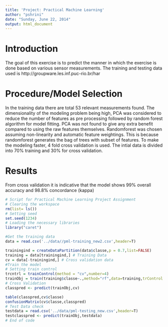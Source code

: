```yaml
---
title: 'Project: Practical Machine Learning'
author: "pshrini"
date: "Sunday, June 22, 2014"
output: html_document
---
```


# **Introduction**

The goal of this exercise is to predict the manner in which the exercise is done based on various sensor measurements. The training and testing data used is
 http://groupware.les.inf.puc-rio.br/har

# **Procedure/Model Selection**

In the training data there are total 53 relevant measurements found. The dimensionality of the modeling problem being high, PCA was considered to reduce the number of features as pre processing followed by random forest algorithm for model fitting.
PCA was not found to give any extra benefit compared to using the raw features themselves. 
Randomforest was chosen assuming non-linearity and automatic feature weightings. This is because randomforest generates the bag of trees with subset of features.
To make the modeling faster, 4 fold cross validation is used. 
The intial data is divided into 70% training and 30% for cross validation.

# **Results**

From cross validation it is indicative that the model shows 99% overall accuracy and 98.8% concordance (kappa)


```r
# Script for Practical Machine Learning Project Assignment
# Clearing the workspace
rm(list= ls())
# Setting seed
set.seed(1234)
# Loading the necessary libraries
library("caret")

#Get the training data
data = read.csv('../data//pml-training_new2.csv',header=T)

trainingind = createDataPartition(data$classe,p = 0.7,list=FALSE)
training = data[trainingind,] # Training Data
cv = data[-trainingind,] # Cross validation data
#Train the model
# Setting train control
trcntrl = trainControl(method = "cv",number=4)
trainObj = train(training$classe~.,method="rf",data=training,trControl = trcntrl)
# Cross Validation
classpred <- predict(trainObj,cv)

table(classpred,cv$classe)
confusionMatrix(cv$classe,classpred)
# Test Data check
testdata = read.csv('../data/pml-testing_new.csv',header=T)
testclasspred <- predict(trainObj,testdata)
# End of code
```




